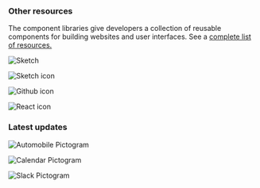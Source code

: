 

### Other resources

The component libraries give developers a collection of reusable components for
building websites and user interfaces. See a
[complete list of resources.](/resources)

<Row className="resource-card-group">
  <Column colMd={4} colLg={4} noGutterSm>
    <ResourceCard
      subTitle="Sketch Theme libraries"
      actionIcon="arrowRight"
      href="/resources#carbon"
      >

![Sketch](./../images/icon/sketch-symbol.svg)

</ResourceCard>
  </Column>
<Column colLg={4} colMd={4} noGutterSm>
  <ResourceCard
    subTitle="IBM.com Web Standards"
    target="_blank"
    href="https://www.ibm.com/standards/web/"
    >

![Sketch icon](./../images/icon/bee_icon.svg)

</ResourceCard>
  </Column>
  <Column colMd={4} colLg={4} noGutterSm>
   <ResourceCard
       subTitle="IBM.com Library Components Repo"
       target="_blank"
       href="https://github.com/carbon-design-system/ibm-dotcom-library"
       >

![Github icon](./../images/icon/github-icon.svg)

</ResourceCard>
  </Column>
<Column colLg={4} colMd={4} noGutterSm>
  <ResourceCard
    subTitle="IBM.com Library Pattern React Storybook"
    target="_blank"
    href="https://ibmdotcom-react.mybluemix.net/?path=/story/overview-get-started--default"
    >

![React icon](../images/icon/react-icon.svg)

  </ResourceCard>
</Column>
</Row>

### Latest updates

<Row className="resource-card-group feature-card-group">
<Column colMd={4} colLg={4} noGutterSm>
<ResourceCard
    subTitle="View"
    title="Roadmap"
    actionIcon="launch"
    aspectRatio="1:1"
    target="_blank"
    href="https://github.com/carbon-design-system/ibm-dotcom-library/wiki/Roadmap"
    >

![Automobile Pictogram](../images/icon/automobile.svg)

  </ResourceCard>
</Column>

<Column colMd={4} colLg={4} noGutterSm>
<ResourceCard
    subTitle="View"
    title="Release schedule"
    actionIcon="launch"
    aspectRatio="1:1"
    target="_blank"
    href="https://github.com/carbon-design-system/ibm-dotcom-library/issues"
    >

![Calendar Pictogram](../images/icon/calendar.svg)

  </ResourceCard>
</Column>

<Column colMd={4} colLg={4} noGutterSm>
<ResourceCard
    subTitle="Join"
    title="ibm-digital-design"
    actionIcon="launch"
    aspectRatio="1:1"
    target="_blank"
    href="https://cognitive-app.slack.com/archives/C2PLX8GQ6"
    >

![Slack Pictogram](../images/icon/slack_pictogram.svg)

  </ResourceCard>
</Column>
</Row>
